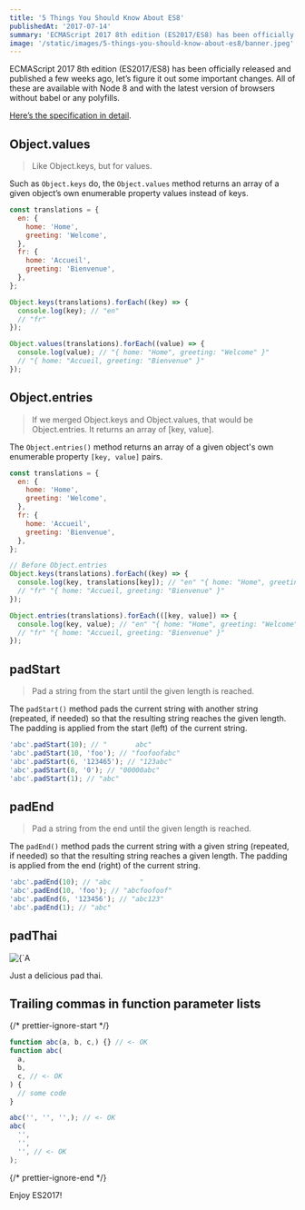 ```yaml
---
title: '5 Things You Should Know About ES8'
publishedAt: '2017-07-14'
summary: 'ECMAScript 2017 8th edition (ES2017/ES8) has been officially released and published a few weeks ago, let’s figure it out some important changes. All of these are available with Node 8 and with the latest version of browsers without babel or any polyfills.'
image: '/static/images/5-things-you-should-know-about-es8/banner.jpeg'
---
```


ECMAScript 2017 8th edition (ES2017/ES8) has been officially released and published a few weeks ago, let’s figure it out some important changes. All of these are available with Node 8 and with the latest version of browsers without babel or any polyfills.

[Here’s the specification in detail](https://www.ecma-international.org/publications/standards/Ecma-262.htm).

## Object.values

> Like Object.keys, but for values.

Such as `Object.keys` do, the `Object.values` method returns an array of a given object’s own enumerable property values instead of keys.

```javascript
const translations = {
  en: {
    home: 'Home',
    greeting: 'Welcome',
  },
  fr: {
    home: 'Accueil',
    greeting: 'Bienvenue',
  },
};

Object.keys(translations).forEach((key) => {
  console.log(key); // "en"
  // "fr"
});

Object.values(translations).forEach((value) => {
  console.log(value); // "{ home: "Home", greeting: "Welcome" }"
  // "{ home: "Accueil, greeting: "Bienvenue" }"
});
```

## Object.entries

> If we merged Object.keys and Object.values, that would be Object.entries. It returns an array of [key, value].

The `Object.entries()` method returns an array of a given object's own enumerable property `[key, value]` pairs.

```javascript
const translations = {
  en: {
    home: 'Home',
    greeting: 'Welcome',
  },
  fr: {
    home: 'Accueil',
    greeting: 'Bienvenue',
  },
};

// Before Object.entries
Object.keys(translations).forEach((key) => {
  console.log(key, translations[key]); // "en" "{ home: "Home", greeting: "Welcome" }"
  // "fr" "{ home: "Accueil, greeting: "Bienvenue" }"
});

Object.entries(translations).forEach(([key, value]) => {
  console.log(key, value); // "en" "{ home: "Home", greeting: "Welcome" }"
  // "fr" "{ home: "Accueil, greeting: "Bienvenue" }"
});
```

## padStart

> Pad a string from the start until the given length is reached.

The `padStart()` method pads the current string with another string (repeated, if needed) so that the resulting string reaches the given length. The padding is applied from the start (left) of the current string.

```javascript
'abc'.padStart(10); // "       abc"
'abc'.padStart(10, 'foo'); // "foofoofabc"
'abc'.padStart(6, '123465'); // "123abc"
'abc'.padStart(8, '0'); // "00000abc"
'abc'.padStart(1); // "abc"
```

## padEnd

> Pad a string from the end until the given length is reached.

The `padEnd()` method pads the current string with a given string (repeated, if needed) so that the resulting string reaches a given length. The padding is applied from the end (right) of the current string.

```javascript
'abc'.padEnd(10); // "abc       "
'abc'.padEnd(10, 'foo'); // "abcfoofoof"
'abc'.padEnd(6, '123456'); // "abc123"
'abc'.padEnd(1); // "abc"
```

## padThai

<div className="img-center">
  <Image
    alt={`A pad thai`}
    src={`/static/images/5-things-you-should-know-about-es8/pad-thai.jpeg`}
    width={400}
    height={267}
  />
</div>

Just a delicious pad thai.

## Trailing commas in function parameter lists

{/* prettier-ignore-start */}
```javascript
function abc(a, b, c,) {} // <- OK
function abc(
  a,
  b,
  c, // <- OK
) {
  // some code
}

abc('', '', '',); // <- OK
abc(
  '',
  '',
  '', // <- OK
);
```
{/* prettier-ignore-end */}

Enjoy ES2017!
